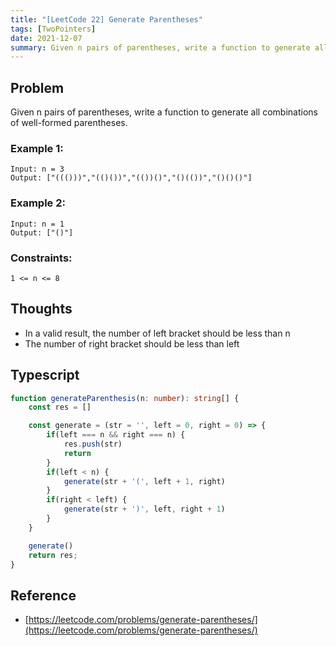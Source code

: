 ```yaml
---
title: "[LeetCode 22] Generate Parentheses"
tags: [TwoPointers]
date: 2021-12-07
summary: Given n pairs of parentheses, write a function to generate all combinations of well-formed parentheses.
---
```


## Problem

Given n pairs of parentheses, write a function to generate all combinations of well-formed parentheses.

### Example 1:

```
Input: n = 3
Output: ["((()))","(()())","(())()","()(())","()()()"]
```

### Example 2:

```
Input: n = 1
Output: ["()"]
```

### Constraints:

```
1 <= n <= 8
```

## Thoughts

- In a valid result, the number of left bracket should be less than n
- The number of right bracket should be less than left

## Typescript

```typescript
function generateParenthesis(n: number): string[] {
    const res = []

    const generate = (str = '', left = 0, right = 0) => {
        if(left === n && right === n) {
            res.push(str)
            return
        }
        if(left < n) {
            generate(str + '(', left + 1, right)
        }
        if(right < left) {
            generate(str + ')', left, right + 1)
        }
    }

    generate()
    return res;
}
```

## Reference

- [https://leetcode.com/problems/generate-parentheses/](https://leetcode.com/problems/generate-parentheses/)